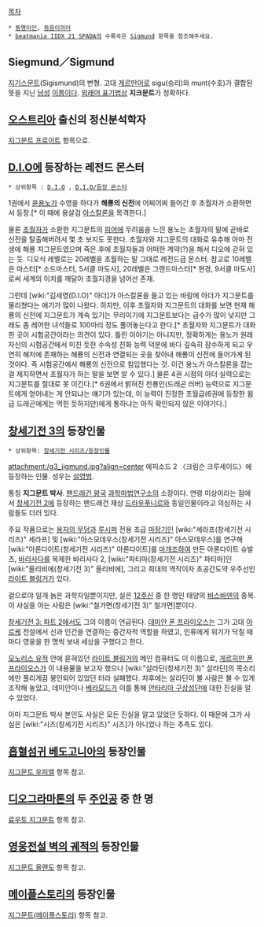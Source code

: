 [[목차]]
 * [[동명이인]], [[동음이의어]]
 * [[beatmania IIDX 21 SPADA]]의 수록곡은 [[Sigmund]] 항목을 참조해주세요.
== Siegmund／Sigmund ==
[[지기스문트]](Sigismund)의 변형. 고대 [[게르만어]]로 sigu(승리)와 munt(수호)가 결합된 뜻을 지닌 [[남성]] [[이름]]이다. [[외래어 표기법]]상 '''지크문트'''가 정확하다.

== [[오스트리아]] 출신의 정신분석학자 ==
[[지그문트 프로이트]] 항목으로.

== [[D.I.O]]에 등장하는 레전드 몬스터 ==
 * 상위항목 : [[D.I.O]] , [[D.I.O/등장 몬스터]]


1권에서 [[윤용노]]가 수영을 하다가 '''해룡의 신전'''에 어찌어찌 들어간 후 초월자가 소환하면서 등장.[* 이 때에 용살검 [[아스칼론]]을 목격한다.]

물론 [[초월지경|초월자]]가 소환한 지그문트의 [[피어]]에 두려움을 느낀 용노는 초월자의 말에 곧바로 신전을 탈출해버려서 몇 초 보지도 못한다. 초월자와 지그문트의 대화로 유추해 아마 전생에 해룡 지그문트였으며 죽은 후에 초월자들과 어떠한 계약(?)을 해서 디오에 갇혀 있는 듯. 디오식 레벨로는 20레벨을 초월하는 말 그대로 레전드급 몬스터. 참고로 10레벨은 마스터[* 소드마스터, 5서클 마도사], 20레벨은 그랜드마스터[* 현경, 9서클 마도사]로써 세계의 이치를 깨달아 초월지경을 넘어선 존재.

그런데 [wiki:"김세영(D.I.O)" 아더]가 아스칼론을 들고 있는 바람에 아더가 지그문트를 물리쳤다는 애기가 많이 나왔다. 하지만, 이후 초월자와 지그문트의 대화를 보면 현재 해룡의 신전에 지그문트가 계속 있기는 무리이기에 지그문트보다는 급수가 많이 낮지만 그래도 좀 레어한 녀석들로 100마리 정도 풀어놓는다고 한다.[* 초월자와 지그문트가 대화한 곳이 시험공간이라는 의견이 있다. 틀린 이야기는 아니지만, 정확하게는 용노가 원래 자신의 시험공간에서 미친 듯한 수속성 친화 능력 덕분에 바다 깊숙히 잠수하게 되고 우연히 해저에 존재하는 해룡의 신전과 연결되는 곳을 찾아내 해룡이 신전에 들어가게 된 것이다. 즉 시험공간에서 해룡의 신전으로 침입했다는 것. 이건 용노가 아스칼론을 잡는 걸 제지하면서 초월자가 하는 말을 보면 알 수 있다.] 물론 4권 시점의 아더 실력으로는 지그문트를 절대로 못 이긴다.[* 6권에서 밝혀진 천룡인(드래곤 러버) 능력으로 지그문트에게 얻어내는 게 안되냐는 얘기가 있는데, 이 능력이 진정한 초월급(6권에 등장한 윔급 드래곤에게는 먹힌 듯하지만)에게 통하냐는 아직 확인되지 않은 이야기다.]

== [[창세기전 3]]의 등장인물 ==
 * 상위항목: [[창세기전 시리즈/등장인물]]

attachment:/g3_jigmund.jpg?align=center
에피소드 2 〈크림슨 크루세이드〉에 등장하는 인물. 성우는 [[설영범]].

통칭 '''지그문트 박사'''. [[팬드래건 왕국]] [[과학마법연구소]]의 소장이다. 연령 미상이라는 점에서 [[창세기전 2]]에 등장하는 팬드래건 재상 [[드라우푸니르]]와 동일인물이라고 의심하는 사람들도 더러 있다.

주요 작품으로는 [[용자의 무덤]]과 [[루시퍼]] 전용 초급 [[마장기]]인 [wiki:"세라프(창세기전 시리즈)" 세라프] 및 [wiki:"아스모데우스(창세기전 시리즈)" 아스모데우스]를 연구해 [wiki:"아론다이트(창세기전 시리즈)" 아론다이트]를 [[마개조]]하여 만든 아론다이트 슈발츠, [[바리사다]]를 복제한 바리사다 2, [wiki:"파티마(창세기전 시리즈)" 파티마]인 [wiki:"올리비에(창세기전 3)" 올리비에], 그리고 희대의 역작이자 초공간도약 우주선인 [[라이트 블링거]]가 있다.

겉으로야 일개 늙은 과학자일뿐이지만, 실은 [[12주신]] 중 한 명인 태양의 [[비스바덴]]의 종복. 이 사실을 아는 사람은 [wiki:"철가면(창세기전 3)" 철가면]뿐이다.

[[창세기전 3: 파트 2]]에서도 그의 이름이 언급된다. [[데미안 폰 프라이오스]]는 그가 고대 [[아르케]] 전설에서 신과 인간을 연결하는 중간자적 역할을 하였고, 인류에게 위기가 닥칠 때마다 영웅을 한 명씩 보내 세상을 구했다고 한다.

[[모노리스 유적]] 안에 묻혀있던 [[라이트 블링거]]의 메인 컴퓨터도 이 이름으로, [[게르히만 폰 프라이오스]]가 이 내용물을 보고자 했으나 [wiki:"살라딘(창세기전 3)" 살라딘]의 목소리에만 풀리게끔 봉인되어 있었던 터라 실패했다. 차후에는 살라딘이 볼 사람은 볼 수 있게 조작해 놓았고, 데미안이나 [[베라모드]]가 이를 통해 [[안타리아 구상성단]]에 대한 진실을 알 수 있었다.

아마 지그문트 박사 본인도 사실은 모든 진실을 알고 있었던 듯하다. 이 때문에 그가 사실은 [wiki:"시즈(창세기전 시리즈)" 시즈]가 아니었나 하는 추측도 있다.

== [[흡혈섬귀 베도고니아]]의 등장인물 ==
[[지그문트 우피엘]] 항목 참고.

== [[디오그라마톤]]의 두 [[주인공]] 중 한 명 ==
[[료우토 지그문트]] 항목 참고.

== [[영웅전설 벽의 궤적]]의 등장인물 ==
[[지그문트 올랜도]] 항목 참고.

== [[메이플스토리]]의 등장인물 ==
[[지그문트(메이플스토리)]] 항목 참고.
